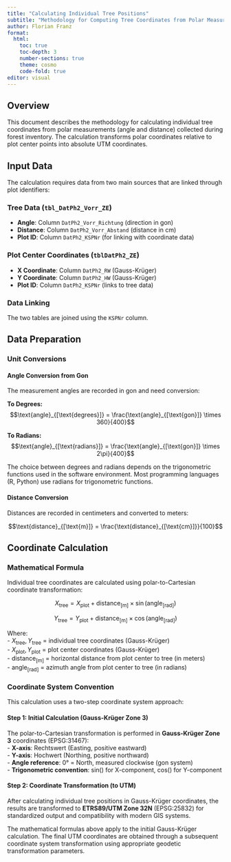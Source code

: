 ```yaml
---
title: "Calculating Individual Tree Positions"
subtitle: "Methodology for Computing Tree Coordinates from Polar Measurements"
author: Florian Franz
format: 
  html:
    toc: true
    toc-depth: 3
    number-sections: true
    theme: cosmo
    code-fold: true
editor: visual
---
```


## Overview

This document describes the methodology for calculating individual tree coordinates from polar measurements (angle and distance) collected during forest inventory. The calculation transforms polar coordinates relative to plot center points into absolute UTM coordinates.

## Input Data

The calculation requires data from two main sources that are linked through plot identifiers:

### Tree Data (`tbl_DatPh2_Vorr_ZE`)

-   **Angle**: Column `DatPh2_Vorr_Richtung` (direction in gon)
-   **Distance**: Column `DatPh2_Vorr_Abstand` (distance in cm)
-   **Plot ID**: Column `DatPh2_KSPNr` (for linking with coordinate data)

### Plot Center Coordinates (`tblDatPh2_ZE`)

-   **X Coordinate**: Column `DatPh2_RW` (Gauss-Krüger)
-   **Y Coordinate**: Column `DatPh2_HW` (Gauss-Krüger)\
-   **Plot ID**: Column `DatPh2_KSPNr` (links to tree data)

### Data Linking

The two tables are joined using the `KSPNr` column.

## Data Preparation

### Unit Conversions

#### Angle Conversion from Gon

The measurement angles are recorded in gon and need conversion:

**To Degrees:** $$\text{angle}_{[\text{degrees}]} = \frac{\text{angle}_{[\text{gon}]} \times 360}{400}$$

**To Radians:** $$\text{angle}_{[\text{radians}]} = \frac{\text{angle}_{[\text{gon}]} \times 2\pi}{400}$$

::: callout-note
The choice between degrees and radians depends on the trigonometric functions used in the software environment. Most programming languages (R, Python) use radians for trigonometric functions.
:::

#### Distance Conversion

Distances are recorded in centimeters and converted to meters:

$$\text{distance}_{[\text{m}]} = \frac{\text{distance}_{[\text{cm}]}}{100}$$

## Coordinate Calculation

### Mathematical Formula

Individual tree coordinates are calculated using polar-to-Cartesian coordinate transformation:

$$X_{\text{tree}} = X_{\text{plot}} + \text{distance}_{[\text{m}]} \times \sin(\text{angle}_{[\text{rad}]})$$

$$Y_{\text{tree}} = Y_{\text{plot}} + \text{distance}_{[\text{m}]} \times \cos(\text{angle}_{[\text{rad}]})$$

Where:\
- $X_{\text{tree}}, Y_{\text{tree}}$ = individual tree coordinates (Gauss-Krüger)\
- $X_{\text{plot}}, Y_{\text{plot}}$ = plot center coordinates (Gauss-Krüger)\
- $\text{distance}_{[\text{m}]}$ = horizontal distance from plot center to tree (in meters)\
- $\text{angle}_{[\text{rad}]}$ = azimuth angle from plot center to tree (in radians)

### Coordinate System Convention

This calculation uses a two-step coordinate system approach:

#### Step 1: Initial Calculation (Gauss-Krüger Zone 3)

The polar-to-Cartesian transformation is performed in **Gauss-Krüger Zone 3** coordinates (EPSG:31467):  
- **X-axis**: Rechtswert (Easting, positive eastward)\
- **Y-axis**: Hochwert (Northing, positive northward)\
- **Angle reference**: 0° = North, measured clockwise (gon system)\
- **Trigonometric convention**: sin() for X-component, cos() for Y-component

#### Step 2: Coordinate Transformation (to UTM)

After calculating individual tree positions in Gauss-Krüger coordinates, the results are transformed to **ETRS89/UTM Zone 32N** (EPSG:25832) for standardized output and compatibility with modern GIS systems.

::: callout-important
The mathematical formulas above apply to the initial Gauss-Krüger calculation. The final UTM coordinates are obtained through a subsequent coordinate system transformation using appropriate geodetic transformation parameters.
:::
